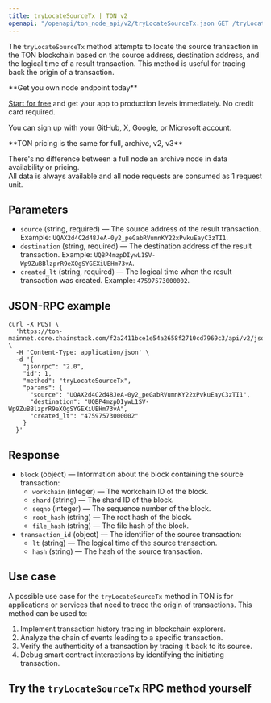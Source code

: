 ---
title: tryLocateSourceTx | TON v2
openapi: "/openapi/ton_node_api/v2/tryLocateSourceTx.json GET /tryLocateSourceTx"
---

The `tryLocateSourceTx` method attempts to locate the source transaction in the TON blockchain based on the source address, destination address, and the logical time of a result transaction. This method is useful for tracing back the origin of a transaction.

<Check>
**Get you own node endpoint today**

[Start for free](https://console.chainstack.com/) and get your app to production levels immediately. No credit card required.

You can sign up with your GitHub, X, Google, or Microsoft account.
</Check>

<Note>
**TON pricing is the same for full, archive, v2, v3**

There's no difference between a full node an archive node in data availability or pricing.  
All data is always available and all node requests are consumed as 1 request unit.
</Note>

  

## Parameters

* `source` (string, required) — The source address of the result transaction. Example: `UQAX2d4C2d48JeA-0y2_peGabRVumnKY22xPvkuEayC3zTI1`.
* `destination` (string, required) — The destination address of the result transaction. Example: `UQBP4mzpDIywL1SV-Wp9ZuBBlzprR9eXQgSYGEXiUEHm73vA`.
* `created_lt` (string, required) — The logical time when the result transaction was created. Example: `47597573000002`.

## JSON-RPC example

```shell Shell
curl -X POST \
  'https://ton-mainnet.core.chainstack.com/f2a2411bce1e54a2658f2710cd7969c3/api/v2/jsonRPC' \
  -H 'Content-Type: application/json' \
  -d '{
    "jsonrpc": "2.0",
    "id": 1,
    "method": "tryLocateSourceTx",
    "params": {
      "source": "UQAX2d4C2d48JeA-0y2_peGabRVumnKY22xPvkuEayC3zTI1",
      "destination": "UQBP4mzpDIywL1SV-Wp9ZuBBlzprR9eXQgSYGEXiUEHm73vA",
      "created_lt": "47597573000002"
    }
  }'
```


## Response

* `block` (object) — Information about the block containing the source transaction:
  + `workchain` (integer) — The workchain ID of the block.
  + `shard` (string) — The shard ID of the block.
  + `seqno` (integer) — The sequence number of the block.
  + `root_hash` (string) — The root hash of the block.
  + `file_hash` (string) — The file hash of the block.
* `transaction_id` (object) — The identifier of the source transaction:
  + `lt` (string) — The logical time of the source transaction.
  + `hash` (string) — The hash of the source transaction.

## Use case

A possible use case for the `tryLocateSourceTx` method in TON is for applications or services that need to trace the origin of transactions. This method can be used to:

1. Implement transaction history tracing in blockchain explorers.
2. Analyze the chain of events leading to a specific transaction.
3. Verify the authenticity of a transaction by tracing it back to its source.
4. Debug smart contract interactions by identifying the initiating transaction.

## Try the `tryLocateSourceTx` RPC method yourself